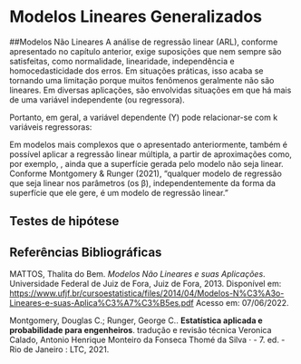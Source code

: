 # Modelos Lineares Generalizados

##Modelos Não Lineares
A análise de regressão linear (ARL), conforme apresentado no capítulo anterior, exige suposições que nem sempre são satisfeitas, como normalidade, linearidade, independência e homocedasticidade dos erros. Em situações práticas, isso acaba se tornando uma limitação porque muitos fenômenos geralmente não são lineares. Em diversas aplicações, são envolvidas situações em que há mais de uma variável independente (ou regressora).

Portanto, em geral, a variável dependente (Y) pode relacionar-se com k variáveis regressoras:

Em modelos mais complexos que o apresentado anteriormente, também é possível aplicar a regressão linear múltipla, a partir de aproximações como, por exemplo, , ainda que a superfície gerada pelo modelo não seja linear. Conforme Montgomery & Runger (2021), “qualquer modelo de regressão que seja linear nos parâmetros (os β), independentemente da forma da superfície que ele gere, é um modelo de regressão linear.”

## Testes de hipótese



## Referências Bibliográficas {-}

MATTOS, Thalita do Bem. *Modelos Não Lineares e suas Aplicações*. Universidade Federal de Juiz de Fora, Juiz de Fora, 2013. Disponível em: <https://www.ufjf.br/cursoestatistica/files/2014/04/Modelos-N%C3%A3o-Lineares-e-suas-Aplica%C3%A7%C3%B5es.pdf> Acesso em: 07/06/2022.

Montgomery, Douglas C.; Runger, George C.. **Estatística aplicada e probabilidade para engenheiros**. tradução e revisão técnica Veronica Calado, Antonio Henrique Monteiro da Fonseca Thomé da Silva · - 7. ed. - Rio de Janeiro : LTC, 2021.